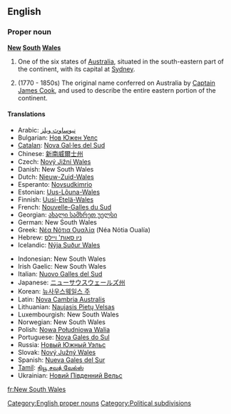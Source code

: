 ==English==

===Proper noun===
'''[[New]] [[South]] [[Wales]]'''

# One of the six states of [[Australia]], situated in the south-eastern part of the continent, with its capital at [[Sydney]].
# {{historical}} (1770 - 1850s) The original name conferred on Australia by [[w:Captain James Cook|Captain James Cook]], and used to describe the entire eastern portion of the continent.

====Translations====
{{top}}
* Arabic: [[نيوساوث ويلز]]
* Bulgarian: [[Нов Южен Уелс]]
* [[Catalan]]: [[Nova Gal·les del Sud]]
* Chinese: [[新南威爾士州]]
* Czech: [[Nový Jižní Wales]]
* Danish: New South Wales
* Dutch: [[Nieuw-Zuid-Wales]]
* Esperanto: [[Novsudkimrio]]
* Estonian: [[Uus-Lõuna-Wales]]
* Finnish: [[Uusi-Etelä-Wales]]
* French: [[Nouvelle-Galles du Sud]]
* Georgian: [[ახალი სამხრეთ უელსი]]
* German: New South Wales
* Greek: [[Νέα Νότια Ουαλία]] (Néa Nόtia Oualía) {{f}}
* Hebrew: [[ניו סאות' ויילס]]
* Icelandic: [[Nýja Suður Wales]]
{{mid}}
* Indonesian: New South Wales
* Irish Gaelic: New South Wales
* Italian: [[Nuovo Galles del Sud]]
* Japanese: [[ニューサウスウェールズ州]]
* Korean: [[뉴사우스웨일스 주]]
* Latin: [[Nova Cambria Australis]]
* Lithuanian: [[Naujasis Pietų Velsas]]
* Luxembourgish: New South Wales
* Norwegian: New South Wales
* Polish: [[Nowa Południowa Walia]]
* Portuguese: [[Nova Gales do Sul]]
* Russia: [[Новый Южный Уэльс]]
* Slovak: [[Nový Južný Wales]]
* Spanish: [[Nueva Gales del Sur]] {{f}}
* [[Tamil]]: [[நியூ சவுத் வேல்ஸ்]]
* Ukrainian: [[Новий Південний Вельс]]
{{bottom}}

[[Category:English proper nouns]]
[[Category:Political subdivisions]]

[[fr:New South Wales]]